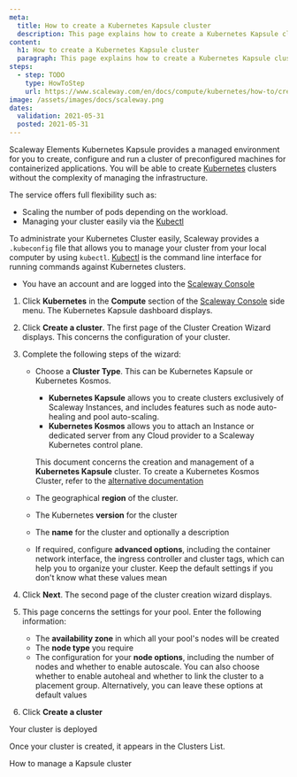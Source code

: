```yaml
---
meta:
  title: How to create a Kubernetes Kapsule cluster
  description: This page explains how to create a Kubernetes Kapsule cluster
content:
  h1: How to create a Kubernetes Kapsule cluster
  paragraph: This page explains how to create a Kubernetes Kapsule cluster
steps:
  - step: TODO
    type: HowToStep
    url: https://www.scaleway.com/en/docs/compute/kubernetes/how-to/create-cluster/
image: /assets/images/docs/scaleway.png
dates:
  validation: 2021-05-31
  posted: 2021-05-31
---
```



Scaleway Elements Kubernetes Kapsule provides a managed environment for you to create, configure and run a cluster of preconfigured machines for containerized applications. You will be able to create [Kubernetes](https://kubernetes.io) clusters without the complexity of managing the infrastructure.

The service offers full flexibility such as:
  * Scaling the number of pods depending on the workload.
  * Managing your cluster easily via the [Kubectl](https://kubernetes.io/docs/reference/kubectl/overview/)

To administrate your Kubernetes Cluster easily, Scaleway provides a `.kubeconfig` file that allows you to manage your cluster from your local computer by using `kubectl`. [Kubectl](https://kubernetes.io/docs/reference/kubectl/overview/) is the command line interface for running commands against Kubernetes clusters.

<Message type="requirement">

- You have an account and are logged into the [Scaleway Console](https://console.scaleway.com) 

</Message>

1. Click **Kubernetes** in the **Compute** section of the [Scaleway Console](https://console.scaleway.com) side menu. The Kubernetes Kapsule dashboard displays.

2. Click **Create a cluster**. The first page of the Cluster Creation Wizard displays. This concerns the configuration of your cluster.

3. Complete the following steps of the wizard:

    <Lightbox src="/assets/scaleway-choose-cluster-type.png" alt="" />    
    
    * Choose a **Cluster Type**. This can be Kubernetes Kapsule or Kubernetes Kosmos.

      * **Kubernetes Kapsule** allows you to create clusters exclusively of Scaleway Instances, and includes features such as node auto-healing and pool auto-scaling.
      * **Kubernetes Kosmos** allows you to attach an Instance or dedicated server from any Cloud provider to a Scaleway Kubernetes control plane.

      This document concerns the creation and management of a **Kubernetes Kapsule** cluster. To create a Kubernetes Kosmos Cluster, refer to the [alternative documentation](/compute/kubernetes/how-to/create-kosmos-cluster)

    * The geographical **region** of the cluster.
    * The Kubernetes **version** for the cluster
    * The **name** for the cluster and optionally a description
    * If required, configure **advanced options**, including the container network interface, the ingress controller and cluster tags, which can help you to organize your cluster. Keep the default settings if you don't know what these values mean

4. Click **Next**. The second page of the cluster creation wizard displays. 

5. This page concerns the settings for your pool. Enter the following information:
    * The **availability zone** in which all your pool's nodes will be created
    * The **node type** you require
    * The configuration for your **node options**, including the number of nodes and whether to enable autoscale. You can also choose whether to enable autoheal and whether to link the cluster to a placement group. Alternatively, you can leave these options at default values

5. Click **Create a cluster**

Your cluster is deployed
<Lightbox src="assets/scaleway-kapsule_creation.png" alt="" />

Once your cluster is created, it appears in the Clusters List.
<Lightbox src="assets/scaleway-kapsule_cluster_list.png" alt="" />

<Navigation title="See Also">
  <NextButton to="/compute/kubernetes/how-to/edit-cluster/">How to manage a Kapsule cluster</NextButton>
</Navigation>

